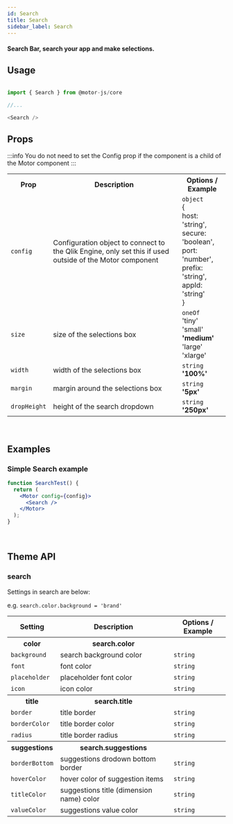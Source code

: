 ```yaml
---
id: Search
title: Search
sidebar_label: Search
---
```


#### Search Bar, search your app and make selections.

## Usage

```javascript

import { Search } from @motor-js/core

//...

<Search />

```

## Props

:::info
You do not need to set the Config prop if the component is a child of the Motor component
:::

<table>
  <tr>
    <th>Prop</th>
    <th>Description</th>
    <th>Options / Example</th>
  </tr>
  <tr>
    <td>
      <code>config</code>
    </td>
    <td>
      Configuration object to connect to the Qlik Engine, only set this if used
      outside of the Motor component
    </td>
    <td>
      <code>object</code>
      <br />
      &#123;
      <br />
      host&#58; 'string',
      <br />
      secure&#58; 'boolean',
      <br />
      port&#58; 'number',
      <br />
      prefix&#58; 'string',
      <br />
      appId&#58; 'string'
      <br />
      &#125;
    </td>
  </tr>
  <tr>
    <td>
      <code>size</code>
    </td>
    <td>size of the selections box</td>
    <td>
      <code>oneOf</code>
      <br />
      'tiny'
      <br />
      'small'
      <br />
      <b>'medium'</b>
      <br />
      'large'
      <br />
      'xlarge'
    </td>
  </tr>
  <tr>
    <td>
      <code>width</code>
    </td>
    <td>width of the selections box</td>
    <td>
      <code>string</code>
      <br />
      <b>'100%'</b>
    </td>
  </tr>
  <tr>
    <td>
      <code>margin</code>
    </td>
    <td>margin around the selections box</td>
    <td>
      <code>string</code>
      <br />
      <b>'5px'</b>
    </td>
  </tr>
  <tr>
    <td>
      <code>dropHeight</code>
    </td>
    <td>height of the search dropdown</td>
    <td>
      <code>string</code>
      <br />
      <b>'250px'</b>
    </td>
  </tr>
</table>

<br />

## Examples

### Simple Search example

```jsx
function SearchTest() {
  return (
    <Motor config={config}>
      <Search />
    </Motor>
  );
}
```

<br />

## Theme API

### search

Settings in search are below:

e.g. <code>search.color.background = 'brand'</code>

<table>
  <tr>
    <th>Setting</th>
    <th>Description</th>
    <th>Options / Example</th>
  </tr>
  <tr>
    <th>color</th>
    <th>search.color</th>
    <th></th>
  </tr>
  <tr>
    <td>
      <code>background</code>
    </td>
    <td>search background color</td>
    <td><code>string</code></td>
  </tr>
  <tr>
    <td>
      <code>font</code>
    </td>
    <td>font color</td>
    <td><code>string</code></td>
  </tr>
  <tr>
    <td>
      <code>placeholder</code>
    </td>
    <td>placeholder font color</td>
    <td><code>string</code></td>
  </tr>
  <tr>
    <td>
      <code>icon</code>
    </td>
    <td>icon color</td>
    <td><code>string</code></td>
  </tr>
  <tr>
    <th>title</th>
    <th>search.title</th>
    <th></th>
  </tr>
  <tr>
    <td>
      <code>border</code>
    </td>
    <td>title border</td>
    <td><code>string</code></td>
  </tr>
  <tr>
    <td>
      <code>borderColor</code>
    </td>
    <td>title border color</td>
    <td><code>string</code></td>
  </tr>
  <tr>
    <td>
      <code>radius</code>
    </td>
    <td>title border radius</td>
    <td><code>string</code></td>
  </tr>
  <tr>
    <th>suggestions</th>
    <th>search.suggestions</th>
    <th></th>
  </tr>
  <tr>
    <td>
      <code>borderBottom</code>
    </td>
    <td>suggestions drodown bottom border</td>
    <td><code>string</code></td>
  </tr>
  <tr>
    <td>
      <code>hoverColor</code>
    </td>
    <td>hover color of suggestion items</td>
    <td><code>string</code></td>
  </tr>
  <tr>
    <td>
      <code>titleColor</code>
    </td>
    <td>suggestions title (dimension name) color</td>
    <td><code>string</code></td>
  </tr>
  <tr>
    <td>
      <code>valueColor</code>
    </td>
    <td>suggestions value color</td>
    <td><code>string</code></td>
  </tr>
</table>
